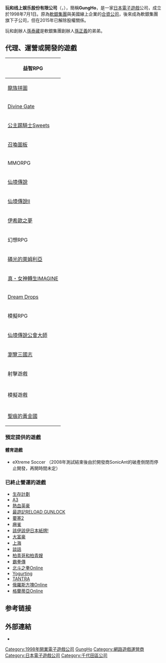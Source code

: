 {{noteTA
|G1=Games
|G2=IT
|T=zh-tw:玩和線上娛樂;zh-cn:玩和线上娱乐;zh-hk:玩和線上娛樂
|1=zh-tw:玩和線上娛樂;zh-cn:玩和线上娱乐;zh-hk:玩和線上娛樂
}}
{{Refimprove|time=2016-06-16T01:25:50+00:00}} 
{{Infobox_Company
| name = 玩和线上娱乐股份有限公司
| name_en = GungHo Online Entertainment, Inc.
| company_logo = [[File:GungHo_Online_Entertainment_Inc_logo.gif|200px]]
| company_type = [[上市公司|上市公司]]
| traded_as = {{tyo|3765}}
| local_code_name = JP
| local_code = 8010001082839
| native_name = ガンホー・オンライン・エンターテイメント株式会社
| native_name_lang = ja
| foundation = 1998年7月1日
| location = {{JPN}}[[東京都|東京都]][[千代田區|千代田區]][[丸之內|丸之內]]
| area_served = [[亞洲|亞洲]]
| founder = [[孫泰藏|孫泰藏]]、[[森下一喜|森下一喜]] 
| key_people     = [[執行主席|執行主席]]：孫泰蔵<br />總裁兼首席執行官：森下一喜 
| company_slogan = 
| industry       = [[線上遊戲|線上遊戲]]
| products       = [[網路遊戲|網路遊戲]]<br />[[手機遊戲|手機遊戲]]
| revenue          = {{gain}} 258億2,100萬[[日圓|日圓]]（2012年12月）
| operating_income =
| net_income       =
| assets           = {{gain}} 193億9,100萬日圓（2012年12月）
| equity           = {{gain}} 250億8,500萬日圓（2012年12月）
| num_employees    = 1,152人（2018年12月31日）<ref>{{Cite web|url=https://disclosure.edinet-fsa.go.jp/E01EW/BLMainController.jsp? uji.verb=W00Z1010initialize&uji.bean=ek.bean.EKW00Z1010Bean&TID=W00Z1010&PID=W1E63011&SESSIONKEY=1557068471924&lgKbn=2&pkbn=0&skbn=1&dskb=&askb=&dflg=0&iflg=0&preId=1&mul=ガンホー&fls=on&cal=1&era=R&yer=&mon=&pfs=4&row=100&idx=0&str=&kbn=1&flg=&syoruiKanriNo=S100FFVI|title=有価証券報告書－第22期(平成30年1月1日－平成30年12月31日)|publisher=[[EDINET|EDINET]]|accessdate=2019-05-06|archive-date=2020-11-10|archive-url=https://web.archive.org/web/20201110060409/https://disclosure.edinet-fsa.go.jp/E01EW/BLMainController.jsp|dead-url=no}}</ref>
| owner            = 
| parent           = [[軟銀集團|軟銀集團]]
| subsid           = [[Acquire|Acquire]]<br />{{le|Game Arts}}<br />{{le|Gravity|Gravity (Korean company)}}<br />GungHo Mode<br />GungHo Online Entertainment America<br />江湖桔子<br />GungHo Works<br />mspo<br />SUPERTRICK GAMES<br />[[Broccoli|Broccoli]]
| homepage         = {{url|http://www.gungho.co.jp/}}
}}

'''	玩和线上娱乐股份有限公司'''（{{Lang-ja|ガンホー・オンライン・エンターテイメント株式会社}}，{{Lang-en|GungHo Online Entertainment, Inc.}}），簡稱'''GungHo'''，是一家[[日本|日本]][[電子遊戲|電子遊戲]]公司，成立於1998年7月1日。原為[[軟銀集團|軟銀集團]]與美國線上企業{{link-en|eCOST.com|eCOST.com|onSale Inc.}}的[[合資公司|合資公司]]，後來成為軟銀集團旗下子公司，但在2015年已解除股權關係。

玩和創辦人[[孫泰藏|孫泰藏]]是軟銀集團創辦人[[孫正義|孫正義]]的弟弟。

== 代理、運營或開發的遊戲 ==
{| class="wikitable"
|-
! colspan="3" | 益智RPG
|-
| [[龍族拼圖|龍族拼圖]] || 開發 || 
|-
| [[Divine_Gate|Divine Gate]] || 開發 || 2018年12月11日停止營運
|-
| [[公主踢騎士Sweets|公主踢騎士Sweets]] || 開發 || 
|-
| [[召喚圖板|召喚圖板]] || 開發 || 
|-
! colspan="3" | MMORPG
|-
| [[仙境傳說|仙境傳說]] || 代理 || 範例
|-
| [[仙境傳說II|仙境傳說II]] || 代理 || 範例
|-
| [[伊希歐之夢|伊希歐之夢]] || 開發 || 2017年8月31日終止服務
|-
! colspan="3" | 幻想RPG
|-
| [[磷光的萊姆利亞|磷光的萊姆利亞]] ||  || 
|-
| [[真・女神轉生IMAGINE|真・女神轉生IMAGINE]] ||  || 
|-
| [[Dream_Drops|Dream Drops]] ||  || 2014年1月31日停止營運
|-
! colspan="3" | 模擬RPG
|-
| [[仙境傳說公會大師|仙境傳說公會大師]] ||  || 
|-
| [[瀏覽三國志|瀏覽三國志]] ||  || 
|-
! colspan="3" | 射擊遊戲
|-
| {{Link-ja|玩具大戰|トイ・ウォーズ}} || 運營 || 2014年3月7日轉由[[GJ_Game|GJ Game]]作運行
|-
! colspan="3" | 模擬遊戲
|-
| {{Link-ja|毛茸茸的麵包工房 珀蒂和佩蒂|ふわふわパン工房 プチ&パティ}} || 開發 || 2012年2月16日終止服務
|-
| [[聖痕的黃金國|聖痕的黃金國]] ||  || 
|}

=== 預定提供的遊戲 ===
==== 體育遊戲 ====
* eXtreme Soccer （2008年測試結束後由於開發商SonicAnt的破產倒閉而停止開發，再開時間未定）

=== 已終止營運的遊戲 ===
* [[生存計劃|生存計劃]]
* [[A3_(遊戲)|A3]]
* [[熱血英豪|熱血英豪]]
* [[最遊記RELOAD_GUNLOCK|最遊記RELOAD GUNLOCK]]
* [[要塞2|要塞2]]
* [[麻雀_(遊戲)|麻雀]]
* [[該伊該伊日本紙牌!|該伊該伊日本紙牌!]]
* [[大富豪|大富豪]]
* [[上海_(遊戲)|上海]]
* [[談話_(遊戲)|談話]]
* [[柏青哥和柏青嫂|柏青哥和柏青嫂]]
* [[霸拳傳|霸拳傳]]
* [[北斗之拳Online|北斗之拳Online]]
* [[Yogurting|Yogurting]]
* [[TANTRA|TANTRA]]
* [[俄羅斯方塊Online|俄羅斯方塊Online]]
* [[格蘭蒂亞Online|格蘭蒂亞Online]]

== 参考链接 ==
{{reflist}}

== 外部連結 ==
*{{official|http://www.gungho.co.jp}}{{ja}}

{{主要電子遊戲公司}}

[[Category:1998年開業電子遊戲公司|Category:1998年開業電子遊戲公司]]
[[Category:GungHo|]]
[[Category:網路遊戲運營商|Category:網路遊戲運營商]]
[[Category:日本電子遊戲公司|Category:日本電子遊戲公司]]
[[Category:千代田區公司|Category:千代田區公司]]